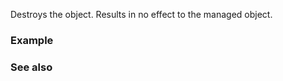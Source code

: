 {{cpp/memory/weak_ptr/title|~weak_ptr}}
{{cpp/memory/weak_ptr/navbar}}
{{ddcl|since=c++11|
~weak_ptr();
}}

Destroys the {{tt|weak_ptr}} object. Results in no effect to the managed object.

===Example===
{{example
|The program shows the effect of "non-breaking" the cycle of {{lc|std::shared_ptr}}s.
|code=
#include &lt;iostream&gt;
#include &lt;memory&gt;
#include &lt;variant&gt;

class Node
{
    char id;
    std::variant&lt;std::weak_ptr&lt;Node&gt;, std::shared_ptr&lt;Node&gt;&gt; ptr;
public:
    Node(char id) : id{id} {}
    ~Node() { std::cout &lt;&lt; "  '" &lt;&lt; id &lt;&lt; "' reclaimed\n"; }
    /*...*/
    void assign(std::weak_ptr&lt;Node&gt; p) { ptr = p; }
    void assign(std::shared_ptr&lt;Node&gt; p) { ptr = p; }
};

enum class shared { all, some };

void test_cyclic_graph(const shared x)
{
    auto A = std::make_shared&lt;Node&gt;('A');
    auto B = std::make_shared&lt;Node&gt;('B');
    auto C = std::make_shared&lt;Node&gt;('C');

    A-&gt;assign(B);
    B-&gt;assign(C);

    if (shared::all == x)
    {
        C-&gt;assign(A);
        std::cout &lt;&lt; "All links are shared pointers";
    }
    else
    {
        C-&gt;assign(std::weak_ptr&lt;Node&gt;(A));
        std::cout &lt;&lt; "One link is a weak_ptr";
    }
    /*...*/
    std::cout &lt;&lt; "\nLeaving...\n";
}

int main()
{
    test_cyclic_graph(shared::some);
    test_cyclic_graph(shared::all); // produces a memory leak
}
|output=
One link is a weak_ptr
Leaving...
  'A' reclaimed
  'B' reclaimed
  'C' reclaimed
All links are shared pointers
Leaving...
}}

===See also===
{{dsc begin}}
{{dsc inc|cpp/memory/shared_ptr/dsc destructor}}
{{dsc end}}

{{langlinks|de|es|fr|it|ja|pt|ru|zh}}